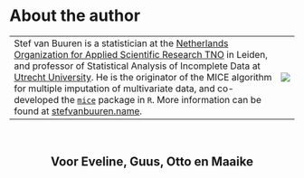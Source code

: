 # About the author {-}

<table><tr><td>
Stef van Buuren is a statistician at the [Netherlands Organization for
Applied Scientific Research TNO](https://www.tno.nl/en/) in Leiden, and
professor of Statistical Analysis of Incomplete Data at [Utrecht
University](https://www.uu.nl/en). He is the originator of the 
MICE algorithm for multiple imputation of multivariate data, and 
co-developed the 
[`mice`](https://cran.r-project.org/web/packages/mice/index.html) 
package in `R`. More information can be found at
[stefvanbuuren.name](https://stefvanbuuren.name).
</td>
<td><img src = "fig/stefvanbuuren_em.jpg"></td>
</tr></table>
\ 
\ 
\ 
<h2 style = "text-align: center;">Voor Eveline, Guus, Otto en Maaike</h2>

